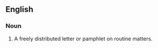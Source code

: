 ==English==
===Noun===
{{en-noun|sg=[[circular]] [[letter]]}} 
# A freely distributed letter or pamphlet on routine matters.